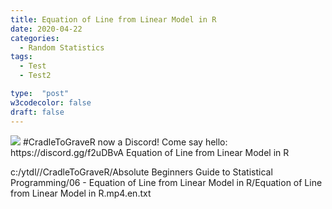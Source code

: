 ```yaml
---
title: Equation of Line from Linear Model in R
date: 2020-04-22
categories:
  - Random Statistics
tags:
  - Test
  - Test2

type:  "post"
w3codecolor: false
draft: false
---
```


<img src="https://www.cradletograver.com/auto-posts/images/NetlifyCustomURLandNewPostwithRStudioBlogdownHugo.mp4.jpg">
#CradleToGraveR now a Discord! Come say hello: https://discord.gg/f2uDBvA
Equation of Line from Linear Model in R



c:/ytdl//CradleToGraveR/Absolute Beginners Guide to Statistical Programming/06 - Equation of Line from Linear Model in R/Equation of Line from Linear Model in R.mp4.en.txt
